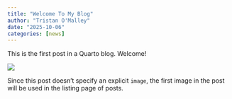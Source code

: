 ```yaml
---
title: "Welcome To My Blog"
author: "Tristan O'Malley"
date: "2025-10-06"
categories: [news]
---
```


This is the first post in a Quarto blog. Welcome!

![](thumbnail.jpg)

Since this post doesn't specify an explicit `image`, the first image in the post will be used in the listing page of posts.
